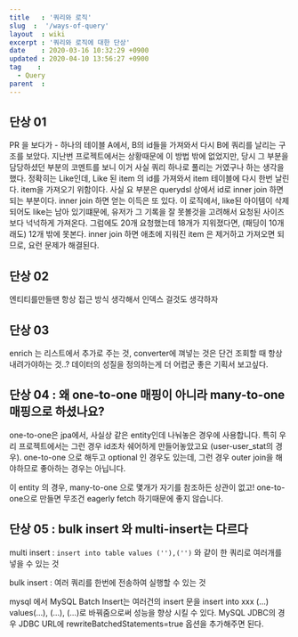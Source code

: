 ```yaml
---
title   : '쿼리와 로직' 
slug  :  '/ways-of-query'
layout  : wiki 
excerpt : '쿼리와 로직에 대한 단상'
date    : 2020-03-16 10:32:29 +0900
updated : 2020-04-10 13:56:27 +0900
tag    :
  - Query
parent  : 
---
```


## 단상 01
  PR 을 보다가 - 하나의 테이블 A에서, B의 id들을 가져와서 다시 B에 쿼리를 날리는 구조를 보았다. 지난번 프로젝트에서는 상황때문에 이 방법 밖에 없었지만, 당시 그 부분을 담당하셨던 부분의 코멘트를 보니 이거 사실 쿼리 하나로 풀리는 거였구나 하는 생각을 했다. 
  정확히는 Like인데, Like 된 item 의 id를 가져와서 item 테이블에 다시 한번 날린다. item을 가져오기 위함이다. 사실 요 부분은 querydsl 상에서 id로 inner join 하면 되는 부분이다. 
  inner join 하면 얻는 이득은 또 있다. 이 로직에서, like된 아이템이 삭제되어도 like는 남아 있기떄문에, 유저가 그 기록을 잘 못볼것을 고려해서 요청된 사이즈보다 넉넉하게 가져온다. 그럼에도 20개 요청했는데 18개가 지워졌다면, (패딩이 10개래도) 12개 밖에 못본다. 
  inner join 하면 애초에 지워진 item 은 제거하고 가져오면 되므로, 요런 문제가 해결된다. 

## 단상 02
엔티티를만들땐 항상 접근 방식 생각해서 인덱스 걸것도 생각하자

## 단상 03 

enrich 는 리스트에서 추가로 주는 것, converter에 껴넣는 것은 단건 조회할 때 항상 내려가야하는 것..? 데이터의 성질을 정의하는게 더 어렵군 좋은 기획서 보고싶다. 

## 단상 04 : 왜 one-to-one 매핑이 아니라 many-to-one 매핑으로 하셨나요?

one-to-one은 jpa에서, 사실상 같은 entity인데 나눠놓은 경우에 사용합니다. 특히 우리 프로젝트에서는 그런 경우 id조차 쉐어하게 만들어놓았고요 (user-user_stat의 경우). one-to-one 으로 해두고 optional 인 경우도 있는데, 그런 경우 outer join을 해야하므로 좋아하는 경우는 아닙니다. 

이 entity 의 경우, many-to-one 으로 몇개가 자기를 참조하든 상관이 없고! one-to-one으로 만들면 무조건 eagerly fetch 하기때문에 좋지 않습니다. 

## 단상 05 : bulk insert 와 multi-insert는 다르다 

multi insert : `insert into table values (''),('')` 와 같이 한 쿼리로 여러개를 넣을 수 있는 것 

bulk insert : 여러 쿼리를 한번에 전송하여 실행할 수 있는 것 

mysql 에서 MySQL Batch Insert는 여러건의 insert 문을 insert into xxx (…) values(…), (…), (…)로 바꿔줌으로써 성능을 향상 시킬 수 있다.
MySQL JDBC의 경우 JDBC URL에 rewriteBatchedStatements=true 옵션을 추가해주면 된다.
